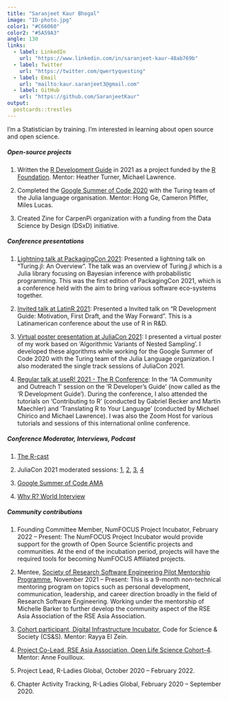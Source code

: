 ---
title: "Saranjeet Kaur Bhogal"
image: "ID-photo.jpg"
color1: "#C66060"
color2: "#5A59A3"
angle: 130
links:
  - label: LinkedIn
    url: "https://www.linkedin.com/in/saranjeet-kaur-48ab769b"
  - label: Twitter
    url: "https://twitter.com/qwertyquesting"
  - label: Email
    url: "mailto:kaur.saranjeet3@gmail.com"
  - label: GitHub
    url: "https://github.com/SaranjeetKaur"
output:
  postcards::trestles
---
 
I'm a Statistician by training. I'm interested in learning about open source and open science.


##### Open-source projects

1. Written the [R Development Guide](https://contributor.r-project.org/rdevguide/) in 2021 as a project funded by the [R Foundation](https://www.r-project.org/foundation/). Mentor: Heather Turner, Michael Lawrence.

2. Completed the [Google Summer of Code 2020](https://gist.github.com/SaranjeetKaur/37086fea06076bd3ec76d052cc166378) with the Turing team of the Julia language organisation. Mentor: Hong Ge, Cameron Pfiffer, Miles Lucas.

3. Created Zine for CarpenPi organization with a funding from the Data Science by Design (DSxD) initiative. 


##### Conference presentations

1. [Lightning talk at PackagingCon 2021](https://youtu.be/BpRef4U-4sI?t=121): Presented a lightning talk on “Turing.jl: An Overview”. The talk was an overview of Turing.jl which is a Julia library focusing on Bayesian inference with probabilistic programming. This was the first edition of PackagingCon 2021, which is a conference held with the aim to bring various software eco-systems together. 

2. [Invited talk at LatinR 2021](https://www.youtube.com/watch?v=VzPia_PAxvw): Presented a Invited talk on “R Development Guide: Motivation, First Draft, and the Way Forward”. This is a Latinamerican conference about the use of R in R&D.

3. [Virtual poster presentation at JuliaCon 2021](https://www.youtube.com/watch?v=Q7SYF3wbXwk): I presented a virtual poster of my work based on ‘Algorithmic Variants of Nested Sampling’. I developed these algorithms while working for the Google Summer of Code 2020 with the Turing team of the Julia Language organization. I also moderated the single track sessions of JuliaCon 2021.

4. [Regular talk at useR! 2021 - The R Conference](https://youtu.be/2B7H8WJOX40?t=2187https://youtu.be/2B7H8WJOX40?t=2187): In the ‘1A Community and Outreach 1’ session on the ‘R Developer’s Guide’ (now called as the 'R Development Guide'). During the conference, I also attended the tutorials on ‘Contributing to R’ (conducted by Gabriel Becker and Martin Maechler) and ‘Translating R to Your Language’ (conducted by Michael Chirico and Michael Lawrence). I was also the Zoom Host 
for various tutorials and sessions of this international online conference.


##### Conference Moderator, Interviews, Podcast

1. [The R-cast](https://r-podcast.org/034-collaborative-campfires/)

2. JuliaCon 2021 moderated sessions: [1](https://www.youtube.com/watch?v=IlFVwabDh6Q), [2](https://www.youtube.com/watch?v=LT4AP7CUMAw), [3](https://www.youtube.com/watch?v=sUyddZQaeyg), [4](https://www.youtube.com/watch?v=6V6jk_OdH-w)

3. [Google Summer of Code AMA](https://www.youtube.com/watch?v=YPO9ew6EkkU)

4. [Why R? World Interview](https://www.youtube.com/watch?v=0u-aJhXbLAM)


##### Community contributions

1. Founding Committee Member, NumFOCUS Project Incubator, February 2022 – Present: The NumFOCUS Project Incubator would provide support for the growth of Open Source Scientific projects and communities. At the end of the incubation period, projects will have the required tools for becoming 
NumFOCUS Affiliated projects.

2. Mentee, [Society of Research Software Engineering Pilot Mentorship Programme](https://society-rse.org/events/pilot-mentoring-programme/), November 2021 – Present: This is a 9-month non-technical mentoring program on topics such as personal development, communication, leadership, and career direction broadly in the field of Research Software Engineering. Working under the mentorship of Michelle Barker to further develop the community aspect of the RSE Asia Association of the RSE Asia Association.

3. [Cohort participant, Digital Infrastructure Incubator](https://incubator.codeforscience.org/cohort), Code for Science & Society (CS&S). Mentor: Rayya El Zein.

4. [Project Co-Lead, RSE Asia Association, Open Life Science Cohort-4](https://openlifesci.org/ols-4/projects-participants/). Mentor: Anne Fouilloux.

5. Project Lead, R-Ladies Global, October 2020 -- February 2022.

6. Chapter Activity Tracking, R-Ladies Global, February 2020 -- September 2020.